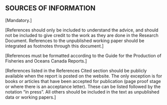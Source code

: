 ## SOURCES OF INFORMATION {-}

[Mandatory.]

[References should only be included to understand the advice, and
should not be included to give credit to the work
as they are done in the Research Document.
References to the unpublished working paper should be
integrated as footnotes through this document.]

[References must be formatted according to
the Guide for the Production of Fisheries and Oceans Canada Reports.]

[References listed in the References Cited section should be
publicly available when the report is posted on the website.
The only exception is for books or articles that
have been accepted for publication
(page proof stage or where there is an acceptance letter).
These can be listed followed by the notation “in press”.
All others should be included in the text
as unpublished data or working papers.]
